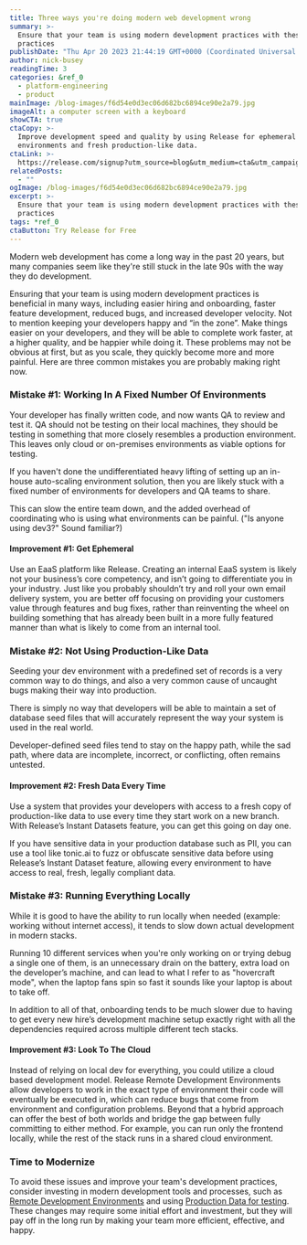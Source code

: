```yaml
---
title: Three ways you're doing modern web development wrong
summary: >-
  Ensure that your team is using modern development practices with these 3 best
  practices
publishDate: "Thu Apr 20 2023 21:44:19 GMT+0000 (Coordinated Universal Time)"
author: nick-busey
readingTime: 3
categories: &ref_0
  - platform-engineering
  - product
mainImage: /blog-images/f6d54e0d3ec06d682bc6894ce90e2a79.jpg
imageAlt: a computer screen with a keyboard
showCTA: true
ctaCopy: >-
  Improve development speed and quality by using Release for ephemeral
  environments and fresh production-like data.
ctaLink: >-
  https://release.com/signup?utm_source=blog&utm_medium=cta&utm_campaign=blog-cta&utm_content=three-ways-youre-doing-modern-web-development-wrong
relatedPosts:
  - ""
ogImage: /blog-images/f6d54e0d3ec06d682bc6894ce90e2a79.jpg
excerpt: >-
  Ensure that your team is using modern development practices with these 3 best
  practices
tags: *ref_0
ctaButton: Try Release for Free
---
```


Modern web development has come a long way in the past 20 years, but many companies seem like they're still stuck in the late 90s with the way they do development.

Ensuring that your team is using modern development practices is beneficial in many ways, including easier hiring and onboarding, faster feature development, reduced bugs, and increased developer velocity. Not to mention keeping your developers happy and “in the zone”. Make things easier on your developers, and they will be able to complete work faster, at a higher quality, and be happier while doing it. These problems may not be obvious at first, but as you scale, they quickly become more and more painful. Here are three common mistakes you are probably making right now.

### Mistake #1: Working In A Fixed Number Of Environments

Your developer has finally written code, and now wants QA to review and test it. QA should not be testing on their local machines, they should be testing in something that more closely resembles a production environment. This leaves only cloud or on-premises environments as viable options for testing.

If you haven't done the undifferentiated heavy lifting of setting up an in-house auto-scaling environment solution, then you are likely stuck with a fixed number of environments for developers and QA teams to share.

This can slow the entire team down, and the added overhead of coordinating who is using what environments can be painful. ("Is anyone using dev3?" Sound familiar?)

#### Improvement #1: Get Ephemeral

Use an EaaS platform like Release. Creating an internal EaaS system is likely not your business’s core competency, and isn’t going to differentiate you in your industry. Just like you probably shouldn’t try and roll your own email delivery system, you are better off focusing on providing your customers value through features and bug fixes, rather than reinventing the wheel on building something that has already been built in a more fully featured manner than what is likely to come from an internal tool.

### Mistake #2: Not Using Production-Like Data

Seeding your dev environment with a predefined set of records is a very common way to do things, and also a very common cause of uncaught bugs making their way into production.

There is simply no way that developers will be able to maintain a set of database seed files that will accurately represent the way your system is used in the real world.

Developer-defined seed files tend to stay on the happy path, while the sad path, where data are incomplete, incorrect, or conflicting, often remains untested.

#### Improvement #2: Fresh Data Every Time

Use a system that provides your developers with access to a fresh copy of production-like data to use every time they start work on a new branch. With Release’s Instant Datasets feature, you can get this going on day one.

If you have sensitive data in your production database such as PII, you can use a tool like tonic.ai to fuzz or obfuscate sensitive data before using Release’s Instant Dataset feature, allowing every environment to have access to real, fresh, legally compliant data.

### Mistake #3: Running Everything Locally

While it is good to have the ability to run locally when needed (example: working without internet access), it tends to slow down actual development in modern stacks.

Running 10 different services when you're only working on or trying debug a single one of them, is an unnecessary drain on the battery, extra load on the developer’s machine, and can lead to what I refer to as "hovercraft mode", when the laptop fans spin so fast it sounds like your laptop is about to take off.

In addition to all of that, onboarding tends to be much slower due to having to get every new hire’s development machine setup exactly right with all the dependencies required across multiple different tech stacks.

#### Improvement #3: Look To The Cloud

Instead of relying on local dev for everything, you could utilize a cloud based development model. Release Remote Development Environments allow developers to work in the exact type of environment their code will eventually be executed in, which can reduce bugs that come from environment and configuration problems. Beyond that a hybrid approach can offer the best of both worlds and bridge the gap between fully committing to either method. For example, you can run only the frontend locally, while the rest of the stack runs in a shared cloud environment.

### Time to Modernize

To avoid these issues and improve your team's development practices, consider investing in modern development tools and processes, such as [Remote Development Environments](https://release.com/blog/remote-development-environments) and using [Production Data for testing](https://docs.releasehub.com/reference-documentation/instant-datasets-aws). These changes may require some initial effort and investment, but they will pay off in the long run by making your team more efficient, effective, and happy.
